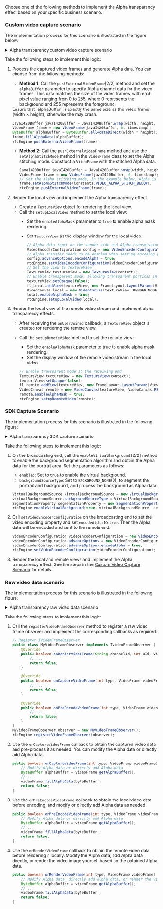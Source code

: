 <PlatformWrapper platform="android">

Choose one of the following methods to implement the Alpha transparency effect based on your specific business scenario.

### Custom video capture scenario

The implementation process for this scenario is illustrated in the figure below:


<details>
<summary>Alpha transparency custom video capture scenario</summary>

![Custom Video Capture Process 1](/images/video-sdk/alpha-transparency-scenario-1.svg)
</details>

Take the following steps to implement this logic:

1. Process the captured video frames and generate Alpha data. You can choose from the following methods:

   - **Method 1**: Call the `pushExternalVideoFrame`[2/2] method and set the `alphaBuffer` parameter to specify Alpha channel data for the video frames. This data matches the size of the video frames, with each pixel value ranging from 0 to 255, where 0 represents the background and 255 represents the foreground.

    <Admonition type="caution">
    Ensure that `alphaBuffer` is exactly the same size as the video frame (width × height), otherwise the <Vpl k="CLIENT" /> may crash.
    </Admonition>

     ```java
     JavaI420Buffer javaI420Buffer = JavaI420Buffer.wrap(width, height, dataY, width, dataU, strideUV, dataV, strideUV, null);
     VideoFrame frame = new VideoFrame(javaI420Buffer, 0, timestamp);
     ByteBuffer alphaBuffer = ByteBuffer.allocateDirect(width * height);
     frame.fillAlphaData(alphaBuffer);
     rtcEngine.pushExternalVideoFrame(frame);
     ```

   - **Method 2**: Call the `pushExternalVideoFrame` method and use the `setAlphaStitchMode` method in the `VideoFrame` class to set the Alpha stitching mode. Construct a `VideoFrame` with the stitched Alpha data.

     ```java
     JavaI420Buffer javaI420Buffer = JavaI420Buffer.wrap(width, height, dataY, width, dataU, strideUV, dataV, strideUV, null);
     VideoFrame frame = new VideoFrame(javaI420Buffer, 0, timestamp);
     // Set the Alpha stitching mode, in the example below, Alpha is set to be below the video image
     frame.setAlphaStitchMode(Constants.VIDEO_ALPHA_STITCH_BELOW);
     rtcEngine.pushExternalVideoFrame(frame);
     ```

2. Render the local view and implement the Alpha transparency effect.

   - Create a `TextureView` object for rendering the local view.
   - Call the `setupLocalVideo` method to set the local view:
     - Set the `enableAlphaMask` parameter to `true` to enable alpha mask rendering.
     - Set `TextureView` as the display window for the local video.

        ```java
       // Alpha data input on the sender side and Alpha transmission is enabled
       VideoEncoderConfiguration config = new VideoEncoderConfiguration(...);
       // Alpha transfer needs to be enabled when setting encoding parameters.
       config.advanceOptions.encodeAlpha = true;
       rtcEngine.setVideoEncoderConfiguration(videoEncoderConfiguration);
       // Set the view to TextureView
       TextureView textureView = new TextureView(context);
       // Enable transparent mode, allowing transparent portions in the view background and content
       textureView.setOpaque(false);
       fl_local.addView(textureView, new FrameLayout.LayoutParams(ViewGroup.LayoutParams.MATCH_PARENT, ViewGroup.LayoutParams.MATCH_PARENT));
       VideoCanvas local = new VideoCanvas(textureView, RENDER_MODE_FIT, 0);
       local.enableAlphaMask = true;
       rtcEngine.setupLocalVideo(local);
       ```

3. Render the local view of the remote video stream and implement alpha transparency effects.
   - After receiving the `onUserJoined` callback, a `TextureView` object is created for rendering the remote view.
   - Call the `setupRemoteVideo` method to set the remote view:
      - Set the `enableAlphaMask` parameter to true to enable alpha mask rendering.
      - Set the display window of the remote video stream in the local video.

     ```java
     // Enable transparent mode at the receiving end
     TextureView textureView = new TextureView(context);
     textureView.setOpaque(false);
     fl_remote.addView(textureView, new FrameLayout.LayoutParams(ViewGroup.LayoutParams.MATCH_PARENT, ViewGroup.LayoutParams.MATCH_PARENT));
     VideoCanvas remote = new VideoCanvas(textureView, VideoCanvas.RENDER_MODE_FIT, uid);
     remote.enableAlphaMask = true;
     rtcEngine.setupRemoteVideo(remote);
     ```

### SDK Capture Scenario

The implementation process for this scenario is illustrated in the following figure:

<details>
<summary>Alpha transparency SDK capture scenario</summary>

![Custom Video Capture Process 2](/images/video-sdk/alpha-transparency-scenario-2.svg)
</details>

Take the following steps to implement this logic:

1. On the broadcasting end, call the `enableVirtualBackground` [2/2] method to enable the background segmentation algorithm and obtain the Alpha data for the portrait area. Set the parameters as follows:

    - `enabled`: Set to `true` to enable the virtual background.
    - `backgroundSourceType`: Set to `BACKGROUND_NONE`(0), to segment the portrait and background, and process the background as Alpha data.

    ```java
    VirtualBackgroundSource virtualBackgroundSource = new VirtualBackgroundSource(...);
    virtualBackgroundSource.backgroundSourceType = VirtualBackgroundSource.BACKGROUND_NONE; // Only generate alpha data, no background replacement
    SegmentationProperty segmentationProperty = new SegmentationProperty(...);
    rtcEngine.enableVirtualBackground(true, virtualBackgroundSource, segmentationProperty, sourceType);
    ```

2. Call `setVideoEncoderConfiguration` on the broadcasting end to set the video encoding property and set `encodeAlpha` to `true`. Then the Alpha data will be encoded and sent to the remote end.

   ```java
   VideoEncoderConfiguration videoEncoderConfiguration = new VideoEncoderConfiguration(...);
   videoEncoderConfiguration.advanceOptions = new VideoEncoderConfiguration.AdvanceOptions(...);
   videoEncoderConfiguration.advanceOptions.encodeAlpha = true;
   rtcEngine.setVideoEncoderConfiguration(videoEncoderConfiguration);
   ```

3. Render the local and remote views and implement the Alpha transparency effect. See the steps in the [Custom Video Capture Scenario](#custom-video-capture-scenario) for details.

### Raw video data scenario

The implementation process for this scenario is illustrated in the following figure:

<details>
<summary>Alpha transparency raw video data scenario</summary>

![Custom Video Capture Process 3](/images/video-sdk/alpha-transparency-scenario-3.svg)
</details>

Take the following steps to implement this logic:

1. Call the `registerVideoFrameObserver` method to register a raw video frame observer and implement the corresponding callbacks as required.

    ```java
    // Register IVideoFrameObserver
    public class MyVideoFrameObserver implements IVideoFrameObserver {
        @Override
        public boolean onRenderVideoFrame(String channelId, int uId, VideoFrame videoFrame) {
            // ...
            return false;
        }

        @Override
        public boolean onCaptureVideoFrame(int type, VideoFrame videoFrame) {
            // ...
            return false;
        }

        @Override
        public boolean onPreEncodeVideoFrame(int type, VideoFrame videoFrame) {
            // ...
            return false;
        }
    }
    MyVideoFrameObserver observer = new MyVideoFrameObserver();
    rtcEngine.registerVideoFrameObserver(observer);
    ```

2. Use the `onCaptureVideoFrame` callback to obtain the captured video data and pre-process it as needed. You can modify the Alpha data or directly add Alpha data.

    ```java
    public boolean onCaptureVideoFrame(int type, VideoFrame videoFrame) {
        // Modify Alpha data or directly add Alpha data
        ByteBuffer alphaBuffer = videoFrame.getAlphaBuffer();
        // ...
        videoFrame.fillAlphaData(byteBuffer);
        return false;
    }
    ```

3. Use the `onPreEncodeVideoFrame` callback to obtain the local video data before encoding, and modify or directly add Alpha data as needed.

    ```java
    public boolean onPreEncodeVideoFrame(int type, VideoFrame videoFrame) {
        // Modify Alpha data or directly add Alpha data
        ByteBuffer alphaBuffer = videoFrame.getAlphaBuffer();
        // ...
        videoFrame.fillAlphaData(byteBuffer);
        return false;
    }
    ```

4. Use the `onRenderVideoFrame` callback to obtain the remote video data before rendering it locally. Modify the Alpha data, add Alpha data directly, or render the video image yourself based on the obtained Alpha data.

    ```java
    public boolean onRenderVideoFrame(int type, VideoFrame videoFrame) {
        // Modify Alpha data, directly add Alpha data, or render the video image yourself based on the obtained Alpha data
        ByteBuffer alphaBuffer = videoFrame.getAlphaBuffer();
        // ...
        videoFrame.fillAlphaData(byteBuffer);
        return false;
    }
    ```

</PlatformWrapper>